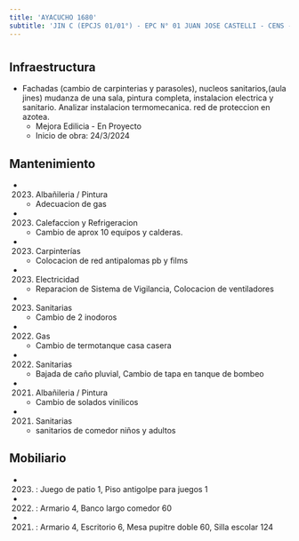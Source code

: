 ```yaml
---
title: 'AYACUCHO 1680'
subtitle: 'JIN C (EPCJS 01/01°) - EPC N° 01 JUAN JOSE CASTELLI - CENS - UGEE N° 01'
---
```


#
## Infraestructura

* Fachadas (cambio de carpinterias y parasoles), nucleos sanitarios,(aula jines) mudanza de una sala, pintura completa, instalacion electrica y sanitario. Analizar instalacion termomecanica. red de proteccion en azotea. 
    + Mejora Edilicia - En Proyecto 
    + Inicio de obra: 24/3/2024 






## Mantenimiento

*  (2023) Albañileria / Pintura 
    + Adecuacion de gas

*  (2023) Calefaccion y Refrigeracion 
    + Cambio de aprox 10 equipos y calderas.

*  (2023) Carpinterías 
    + Colocacion de red antipalomas pb y films

*  (2023) Electricidad 
    + Reparacion de Sistema de Vigilancia, Colocacion de ventiladores

*  (2023) Sanitarias 
    + Cambio de 2 inodoros

*  (2022) Gas 
    + Cambio de termotanque casa casera

*  (2022) Sanitarias 
    + Bajada de caño pluvial, Cambio de tapa en tanque de bombeo

*  (2021) Albañileria / Pintura 
    + Cambio de solados vinilicos

*  (2021) Sanitarias 
    + sanitarios de comedor niños y adultos





## Mobiliario

*  (2023) : Juego de patio 1, Piso antigolpe para juegos 1 

*  (2022) : Armario 4, Banco largo comedor 60 

*  (2021) : Armario 4, Escritorio 6, Mesa pupitre doble 60, Silla escolar 124 



